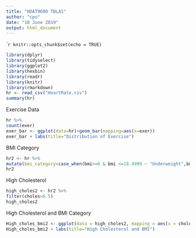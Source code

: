 ```yaml
---
title: "HDAT9600 TBLA1"
author: "cpu"
date: "10 June 2019"
output: html_document
---
```


````r
knitr::opts_chunk$set(echo = TRUE)
```
```r
library(dplyr)
library(tidyselect)
library(ggplot2)
library(hexbin)
library(readr)
library(knitr)
library(rmarkdown)
hr <- read_csv("HeartRate.csv")
summary(hr)
```
Exercise Data
```r
hr %>%
count(exer)
exer_bar <- ggplot(data=hr)+geom_bar(mapping=aes(x=exer))
exer_bar + labs(title="Distribution of Exercise")

```
BMI Category

```r
hr2 <- hr %>%
mutate(bmi_category=case_when(bmi>=0 & bmi <=18.4999 ~ "Underweight",bmi>=18.5 & bmi<=24.999 ~ "Normal weight", bmi>=25 & bmi<=29.999 ~ "Overweight", bmi >= 30 ~ "Obese"))
hr2
```
High Cholesterol

```r
high_choles2 <- hr2 %>%
filter(choles>6.5)
high_choles2
```
High Cholesterol and BMI Category

```r
High_choles_bmi2 <- ggplot(data = high_choles2, mapping = aes(x = choles, colour = bmi_category)) + geom_freqpoly(binwidth = 0.1)
High_choles_bmi2 + labs(title="High Cholesterol and BMI")
```
